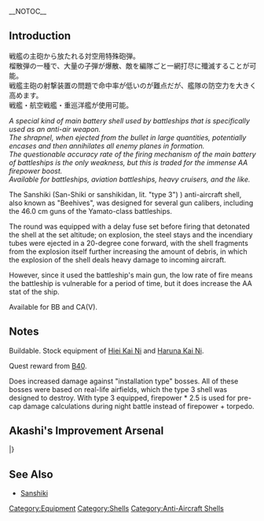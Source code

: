 __NOTOC__
{{EquipmentInfo|35}}

==Introduction==
戦艦の主砲から放たれる対空用特殊砲弾。<br />
榴散弾の一種で、大量の子弾が爆散、敵を編隊ごと一網打尽に殲滅することが可能。<br />
戦艦主砲の射撃装置の問題で命中率が低いのが難点だが、艦隊の防空力を大きく高めます。<br />
戦艦・航空戦艦・重巡洋艦が使用可能。

''A special kind of main battery shell used by battleships that is specifically used as an anti-air weapon.'' <br>
''The shrapnel, when ejected from the bullet in large quantities, potentially encases and then annihilates all enemy planes in formation.'' <br>
''The questionable accuracy rate of the firing mechanism of the main battery of battleships is the only weakness, but this is traded for the immense AA firepower boost.'' <br>
''Available for battleships, aviation battleships, heavy cruisers, and the like.''

The Sanshiki (San-Shiki or sanshikidan, lit. "type 3") ) anti-aircraft shell, also known as "Beehives", was designed for several gun calibers, including the 46.0 cm guns of the Yamato-class battleships.

The round was equipped with a delay fuse set before firing that detonated the shell at the set altitude; on explosion, the steel stays and the incendiary tubes were ejected in a 20-degree cone forward, with the shell fragments from the explosion itself further increasing the amount of debris, in which the explosion of the shell deals heavy damage to incoming aircraft.

However, since it used the battleship's main gun, the low rate of fire means the battleship is vulnerable for a period of time, but it does increase the AA stat of the ship.

Available for BB and CA(V).

==Notes==
Buildable. Stock equipment of [[Hiei|Hiei Kai Ni]] and [[Haruna|Haruna Kai Ni]].

Quest reward from [[Quests#B40|B40]].

Does increased damage against "installation type" bosses. All of these bosses were based on real-life airfields, which the type 3 shell was designed to destroy. With type 3 equipped, firepower * 2.5 is used for pre-cap damage calculations during night battle instead of firepower + torpedo.

==Akashi's Improvement Arsenal==
{{AkashiWorkshop}}
{{AkashiWorkshopLine
|Name={{PAGENAME}}
|ItemType=GreenAmmo
|Fuel=50
|Ammo=120
|Steel=210
|Baux=170
|Mats0-5=7/8
|Mats6-9=8/10
|Mats10=10/16
|Screws0-5=4/4
|Screws6-9=5/7
|Screws10=8/10
|EquipConsume0-5=-
|EquipConsume6-9=1x{{GreenAmmo|Type 3 Shell}}
|EquipConsume10=1x{{RedAmmo|Type 1 Armor-Piercing (AP) Shell}}<br>1x{{GunMat}}
|Sun=&nbsp;<br>&nbsp;<br>&nbsp;<br>&nbsp;<br>Ki
|Mon=Ko<br>&nbsp;<br>&nbsp;<br>&nbsp;<br>Ki
|Tue=Ko<br>&nbsp;<br>&nbsp;<br>&nbsp;<br>&nbsp;
|Wed=Ko<br>Hi<br>HiC<br>&nbsp;<br>&nbsp;
|Thu=Ko<br>Hi<br>&nbsp;<br>Ha<br>&nbsp;
|Fri=&nbsp;<br>Hi<br>&nbsp;<br>Ha<br>&nbsp;
|Sat=&nbsp;<br>&nbsp;<br>&nbsp;<br>Ha<br>Ki
|2ndShip=[[Kongou]]<br>[[Hiei]]<br>[[Hiei Kai Ni C]]<br>[[Haruna]]<br>[[Kirishima]]

|Notes=Uses 1x [[Type 3 Shell]] for improvement past ★+6 <br> Uses 1x [[Type 1 Armor-Piercing (AP) Shell]] and 1x [[New Model Gun Development Material]] for upgrade to [[Type 3 Shell Kai]].
}}
|}

==See Also==
*[[wikipedia:San Shiki (anti-aircraft shell)|Sanshiki]]
{{Equipmentlist}}
[[Category:Equipment]]
[[Category:Shells]]
[[Category:Anti-Aircraft Shells]]